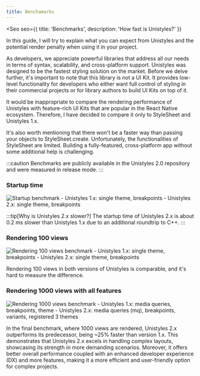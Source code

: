```yaml
---
title: Benchamarks
---
```



<Seo
    seo={{
        title: 'Benchmarks',
        description: 'How fast is Unistyles?'
    }}
>

 In this guide, I will try to explain what you can expect from Unistyles and the potential render penalty when using it in your project.

 As developers, we appreciate powerful libraries that address all our needs in terms of syntax, scalability, and cross-platform support. 
 Unistyles was designed to be the fastest styling solution on the market. Before we delve further, it's important to note that this library is not a UI Kit. 
 It provides low-level functionality for developers who either want full control of styling in their commercial projects or for library authors to build UI Kits on top of it.

It would be inappropriate to compare the rendering performance of Unistyles with feature-rich UI Kits that are popular in the React Native ecosystem. 
Therefore, I have decided to compare it only to StyleSheet and Unistyles 1.x.

It's also worth mentioning that there won't be a faster way than passing your objects to StyleSheet.create.
Unfortunately, the functionalities of StyleSheet are limited. Building a fully-featured, cross-platform app without some additional help is challenging.

:::caution
Benchmarks are publicly available in the Unistyles 2.0 repository and were measured in release mode.
:::

### Startup time

<img src={Bench1.src} alt="Startup benchmark" />

<Card>
- Unistyles 1.x: single theme, breakpoints
- Unistyles 2.x: single theme, breakpoints
</Card>


:::tip[Why is Unistyles 2.x slower?]
The startup time of Unistyles 2.x is about 0.2 ms slower than Unistyles 1.x due to an additional roundtrip to C++.
:::


### Rendering 100 views

<img src={Bench2.src} alt="Rendering 100 views benchmark" />

<Card>
- Unistyles 1.x: single theme, breakpoints
- Unistyles 2.x: single theme, breakpoints

Rendering 100 views in both versions of Unistyles is comparable, and it's hard to measure the difference.
</Card>

### Rendering 1000 views with all features

<img src={Bench3.src} alt="Rendering 1000 views benchmark" />

<Card>
- Unistyles 1.x: media queries, breakpoints, theme
- Unistyles 2.x: media queries (mq), breakpoints, variants, registered 3 themes
</Card>

In the final benchmark, where 1000 views are rendered, Unistyles 2.x outperforms its predecessor, being ~25% faster than version 1.x. This demonstrates that Unistyles 2.x excels in handling complex layouts, 
showcasing its strength in more demanding scenarios. Moreover, it offers better overall performance coupled with an enhanced developer experience (DX) and more features, making it a more efficient and user-friendly option for complex projects.
</Seo>
